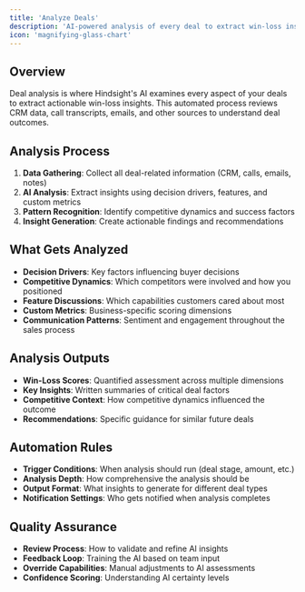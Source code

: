 ```yaml
---
title: 'Analyze Deals'
description: 'AI-powered analysis of every deal to extract win-loss insights'
icon: 'magnifying-glass-chart'
---
```


## Overview
Deal analysis is where Hindsight's AI examines every aspect of your deals to extract actionable win-loss insights. This automated process reviews CRM data, call transcripts, emails, and other sources to understand deal outcomes.

## Analysis Process
1. **Data Gathering**: Collect all deal-related information (CRM, calls, emails, notes)
2. **AI Analysis**: Extract insights using decision drivers, features, and custom metrics
3. **Pattern Recognition**: Identify competitive dynamics and success factors
4. **Insight Generation**: Create actionable findings and recommendations

## What Gets Analyzed
- **Decision Drivers**: Key factors influencing buyer decisions
- **Competitive Dynamics**: Which competitors were involved and how you positioned
- **Feature Discussions**: Which capabilities customers cared about most
- **Custom Metrics**: Business-specific scoring dimensions
- **Communication Patterns**: Sentiment and engagement throughout the sales process

## Analysis Outputs
- **Win-Loss Scores**: Quantified assessment across multiple dimensions
- **Key Insights**: Written summaries of critical deal factors
- **Competitive Context**: How competitive dynamics influenced the outcome
- **Recommendations**: Specific guidance for similar future deals

## Automation Rules
- **Trigger Conditions**: When analysis should run (deal stage, amount, etc.)
- **Analysis Depth**: How comprehensive the analysis should be
- **Output Format**: What insights to generate for different deal types
- **Notification Settings**: Who gets notified when analysis completes

## Quality Assurance
- **Review Process**: How to validate and refine AI insights
- **Feedback Loop**: Training the AI based on team input
- **Override Capabilities**: Manual adjustments to AI assessments
- **Confidence Scoring**: Understanding AI certainty levels
